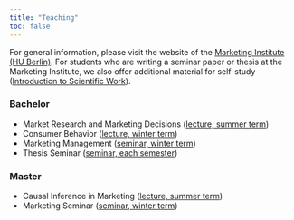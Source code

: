 ```yaml
---
title: "Teaching"
toc: false
---
```


For general information, please visit the website of the [Marketing Institute (HU Berlin)](https://www.wiwi.hu-berlin.de/de/professuren/bwl/marketing/studium). For students who are writing a seminar paper or thesis at the Marketing Institute, we also offer additional material for self-study ([Introduction to Scientific Work](https://www.wiwi.hu-berlin.de/de/professuren/bwl/marketing/studium/ba-studiengaenge/709002-einfuehrung-in-das-wissenschaftliche-arbeiten-020922-1.pdf)).

### Bachelor

-   Market Research and Marketing Decisions ([lecture, summer term](https://www.wiwi.hu-berlin.de/de/professuren/bwl/marketing/studium/ba-studiengaenge/syllabus-mfme-sose-2024-70687.pdf))
-   Consumer Behavior ([lecture, winter term](https://www.wiwi.hu-berlin.de/de/professuren/bwl/marketing/studium/ba-studiengaenge/konsumentenverhalten-707100-ws-25_26.pdf))
-   Marketing Management ([seminar, winter term](https://www.wiwi.hu-berlin.de/de/professuren/bwl/marketing/studium/ba-studiengaenge/seminar-zum-marketingmanagement-70708-ws-25_26.pdf))
-   Thesis Seminar ([seminar, each semester](https://www.wiwi.hu-berlin.de/de/professuren/bwl/marketing/studium/ba-studiengaenge/studienabschlussseminar-marketing_konsumentenverhalten-709001-ws-25_26.pdf))

### Master

-   Causal Inference in Marketing ([lecture, summer term](https://www.wiwi.hu-berlin.de/de/professuren/bwl/marketing/studium/ma-studiengaenge/syllabus-causal-inference-in-marketing-707102-sose-25.pdf))
-   Marketing Seminar ([seminar, winter term](https://www.wiwi.hu-berlin.de/de/professuren/bwl/marketing/studium/ma-studiengaenge/seminar-marketing-70701-ma-ws-25_26-131025.pdf))
